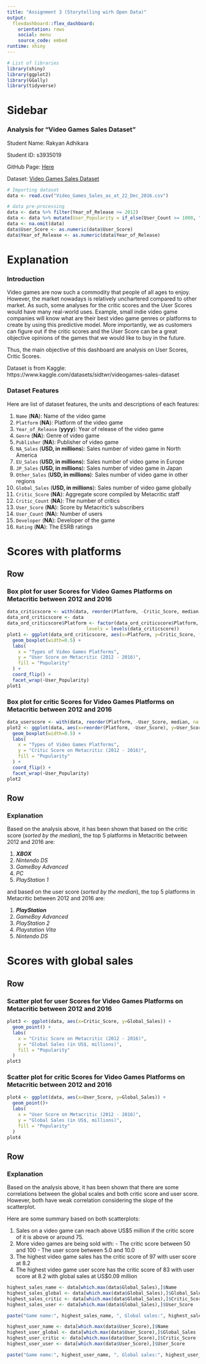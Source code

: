 ```yaml
---
title: "Assignment 3 (Storytelling wirh Open Data)"
output: 
  flexdashboard::flex_dashboard:
    orientation: rows
    social: menu
    source_code: embed
runtime: shiny
---
```


```r
# List of libraries
library(shiny)
library(ggplot2)
library(GGally)
library(tidyverse)
```

Sidebar {.sidebar}
=======================================================================

### Analysis for "Video Games Sales Dataset"

Student Name: Rakyan Adhikara

Student ID: s3935019

GitHub Page: [Here](https://github.com/radhikara-rmit/videogamessales_analysis)

Dataset: [Video Games Sales Dataset](https://www.kaggle.com/datasets/sidtwr/videogames-sales-dataset)


```r
# Importing dataset
data <- read.csv("Video_Games_Sales_as_at_22_Dec_2016.csv")

# data pre-processing
data <- data %>% filter(Year_of_Release >= 2012)
data <- data %>% mutate(User_Popularity = if_else(User_Count >= 1000, "Popular", "Not Popular"))
data <- na.omit(data)
data$User_Score <- as.numeric(data$User_Score)
data$Year_of_Release <- as.numeric(data$Year_of_Release)
```

Explanation
=======================================================================

### Introduction

Video games are now such a commodity that people of all ages to enjoy. However, the market nowadays is relatively unchartered compared to other market. As such, some analyses for the critic scores and the User Scores would have many real-world uses. Example, small indie video game companies will know what are their best video game genres or platforms to create by using this predictive model. More importantly, we as customers can figure out if the critic scores and the User Score can be a great objective opinions of the games that we would like to buy in the future.

Thus, the main objective of this dashboard are analysis on User Scores, Critic Scores. 

Dataset is from Kaggle: https://www.kaggle.com/datasets/sidtwr/videogames-sales-dataset

### Dataset Features

Here are list of dataset features, the units and descriptions of each features:

  1. `Name` (**NA**): Name of the video game
  2. `Platform` (**NA**): Platform of the video game
  3. `Year_of_Release` (**yyyy**): Year of release of the video game
  4. `Genre` (**NA**): Genre of video game
  5. `Publisher` (**NA**): Publisher of video game
  6. `NA_Sales` (**USD, in millions**): Sales number of video game in North America
  7. `EU_Sales` (**USD, in millions**): Sales number of video game in Europe
  8. `JP_Sales` (**USD, in millions**): Sales number of video game in Japan
  9. `Other_Sales` (**USD, in millions**): Sales number of video game in other regions
  10. `Global_Sales` (**USD, in millions**): Sales number of video game globally
  11. `Critic_Score` (**NA**): Aggregate score compiled by Metacritic staff
  12. `Critic_Count` (**NA**): The number of critics
  13. `User_Score` (**NA**): Score by Metacritic's subscribers
  14. `User_Count` (**NA**): Number of users
  15. `Developer` (**NA**): Developer of the game
  16. `Rating` (**NA**): The ESRB ratings

Scores with platforms
=======================================================================

Row
-----------------------------------------------------------------------

### Box plot for user Scores for Video Games Platforms on Metacritic between 2012 and 2016

```r
data_criticscore <- with(data, reorder(Platform, -Critic_Score, median, na.rm=T))
data_ord_criticscore <- data
data_ord_criticscore$Platform <- factor(data_ord_criticscore$Platform,
                             levels = levels(data_criticscore))
plot1 <- ggplot(data_ord_criticscore, aes(x=Platform, y=Critic_Score, fill=User_Popularity)) + 
  geom_boxplot(width=0.5) + 
  labs(
    x = "Types of Video Games Platforms",
    y = "User Score on Metacritic (2012 - 2016)",
    fill = "Popularity"
  ) + 
  coord_flip() + 
  facet_wrap(~User_Popularity)
plot1
```

### Box plot for critic Scores for Video Games Platforms on Metacritic between 2012 and 2016

```r
data_userscore <- with(data, reorder(Platform, -User_Score, median, na.rm=T))
plot2 <- ggplot(data, aes(x=reorder(Platform, -User_Score), y=User_Score, fill=User_Popularity)) + 
  geom_boxplot(width=0.5) + 
  labs(
    x = "Types of Video Games Platforms",
    y = "Critic Score on Metacritic (2012 - 2016)",
    fill = "Popularity"
  ) + 
  coord_flip() + 
  facet_wrap(~User_Popularity)
plot2
```

Row
-----------------------------------------------------------------------

### Explanation

Based on the analysis above, it has been shown that based on the critic score (*sorted by the median*), the top 5 platforms in Metacritic between 2012 and 2016 are:

  1. **_XBOX_**
  2. _Nintendo DS_
  3. _GameBoy Advanced_
  4. _PC_
  5. _PlayStation 1_
  
and based on the user score (*sorted by the median*), the top 5 platforms in Metacritic between 2012 and 2016 are:

  1. **_PlayStation_**
  2. _GameBoy Advanced_
  3. _PlayStation 2_
  4. _Playstation Vita_
  5. _Nintendo DS_

Scores with global sales
=======================================================================

Row
-----------------------------------------------------------------------

### Scatter plot for user Scores for Video Games Platforms on Metacritic between 2012 and 2016

```r
plot3 <- ggplot(data, aes(x=Critic_Score, y=Global_Sales)) + 
  geom_point() + 
  labs(
    x = "Critic Score on Metacritic (2012 - 2016)",
    y = "Global Sales (in US$, millions)",
    fill = "Popularity"
  )
plot3
```

### Scatter plot for critic Scores for Video Games Platforms on Metacritic between 2012 and 2016

```r
plot4 <- ggplot(data, aes(x=User_Score, y=Global_Sales)) + 
  geom_point()+ 
  labs(
    x = "User Score on Metacritic (2012 - 2016)",
    y = "Global Sales (in US$, millions)",
    fill = "Popularity"
  )
plot4
```

Row
-----------------------------------------------------------------------

### Explanation

Based on the analysis above, it has been shown that there are some correlations between the global scales and both critic score and user score. However, both have weak correlation considering the slope of the scatterplot.

Here are some summary based on both scatterplots:

  1. Sales on a video game can reach above US$5 million if the critic score of it is above or around 75.
  2. More video games are being sold with:
    - The critic score between 50 and 100
    - The user score between 5.0 and 10.0
  3. The highest video game sales has the critic score of 97 with user score at 8.2
  3. The highest video game user score has the critic score of 83 with user score at 8.2 with global sales at US$0.09 million
  
```r
highest_sales_name <- data[which.max(data$Global_Sales),]$Name
highest_sales_global <- data[which.max(data$Global_Sales),]$Global_Sales
highest_sales_critic <- data[which.max(data$Global_Sales),]$Critic_Score
highest_sales_user <- data[which.max(data$Global_Sales),]$User_Score

paste("Game name:", highest_sales_name, ", Global sales:", highest_sales_global, ", Critic Score:", highest_sales_critic, ", User score:", highest_sales_user)

highest_user_name <- data[which.max(data$User_Score),]$Name
highest_user_global <- data[which.max(data$User_Score),]$Global_Sales
highest_user_critic <- data[which.max(data$User_Score),]$Critic_Score
highest_user_user <- data[which.max(data$User_Score),]$User_Score

paste("Game name:", highest_user_name, ", Global sales:", highest_user_global, ", Critic Score:", highest_user_critic, ", User score:", highest_user_user)
```

